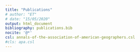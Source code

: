 ---
title: "Publications"
# author: "ET"
# date: "15/05/2020"
output: html_document
bibliography: publications.bib
nocite: '@*'
csl: annals-of-the-association-of-american-geographers.csl
#cls: apa.csl
---

